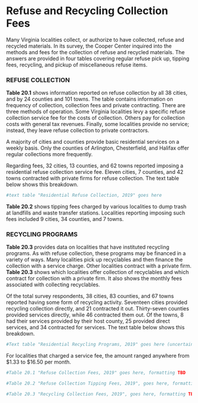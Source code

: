 # Refuse and Recycling Collection Fees

Many Virginia localities collect, or authorize to have collected,  refuse  and  recycled  materials.  In  its  survey,  the  Cooper Center inquired into the methods and fees for the collection  of  refuse  and  recycled  materials.  The  answers  are provided in four tables covering regular refuse pick up, tipping fees, recycling, and pickup of miscellaneous refuse items.

### REFUSE COLLECTION

**Table 20.1** shows information reported on refuse collection by all 38 cities, and by 24 counties and 101 towns. The table contains information on frequency of collection, collection fees  and  private  contracting.  There  are  three  methods  of  operation.  Some  Virginia  localities  levy  a  specific  refuse collection service fee for the costs of collection. Others pay for collection costs with general tax revenues. Finally, some localities provide no service; instead, they leave refuse collection to private contractors. 

A  majority  of  cities  and  counties  provide  basic  residential  services  on  a  weekly  basis.  Only  the  counties  of  Arlington, Chesterfield, and Halifax offer regular collections more frequently.

Regarding  fees,  32  cities,  13  counties,  and  62  towns  reported  imposing  a  residential  refuse  collection  service  fee. Eleven cities, 7 counties, and 42 towns contracted with private firms  for  refuse  collection.  The  text  table  below  shows this breakdown.

```r
#text table "Residential Refuse Collection, 2019" goes here
```

**Table 20.2** shows tipping fees charged by various localities  to  dump  trash  at  landfills  and  waste  transfer  stations.  Localities  reporting  imposing  such  fees  included  9  cities,  34 counties, and 7 towns.

### RECYCLING PROGRAMS

**Table 20.3** provides data on localities that have instituted recycling  programs.  As  with  refuse  collection,  these  programs may be financed in a variety of ways. Many localities pick  up  recyclables  and  then  finance  the  collection  with  a  service  charge.  Other  localities  contract  with  a  private  firm. **Table 20.3** shows which localities offer collection of recyclables and which contract for collection with a private firm. It also shows the monthly fees associated with collecting recyclables.

Of  the  total  survey  respondents,  38  cities,  83  counties, and 67 towns reported having some form of recycling activity.  Seventeen  cities  provided  recycling  collection  directly,  and  21  contracted  it  out.  Thirty-seven  counties  provided services directly, while 46 contracted them out. Of the towns, 8 had their services provided by their host county, 25 provided direct services, and 34 contracted for services. The text table below shows this breakdown.

```r

#Text table "Residential Recycling Programs, 2019" goes here (uncertain if these text tables are queryable from the database, or if they were created out of calculations from te the data, or something else entirely)

```

For  localities  that  charged  a  service  fee,  the  amount  ranged anywhere from \$1.33 to $16.50 per month.

```r
#Table 20.1 "Refuse Collection Fees, 2019" goes here, formatting TBD

#Table 20.2 "Refuse Collection Tipping Fees, 2019", goes here, formatting TBD

#Table 20.3 "Recycling Collection Fees, 2019", goes here, formatting TBD

```
